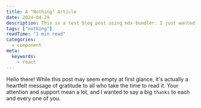 ```yaml
---
title: A "Nothing" Article
date: 2024-04-29
description: This is a test blog post using mdx-bundler. I just wanted to test `mdx-bundler` thorugh this post
tags: ["nothing"]
readTime: "1 min read"
categories:
  - component
meta:
  keywords:
    - react
---
```


Hello there! While this post may seem empty at first glance, it's actually a heartfelt message of gratitude to all who take the time to read it. Your attention and support mean a lot, and I wanted to say a big `thanks` to each and every one of you.
